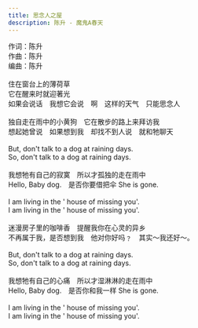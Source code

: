 ```yaml
---
title: 思念人之屋
description: 陈升 - 魔鬼A春天
---
```


作词：陈升<br />作曲：陈升<br />编曲：陈升<br /><br />住在窗台上的薄荷草<br />它在醒来时就迎著光<br />如果会说话　我想它会说　啊　这样的天气　只能思念人<br /><br />独自走在雨中的小黄狗　它在散步的路上来拜访我<br />想起她曾说　如果想到我　却找不到人说　就和牠聊天<br /><br />But, don't talk to a dog at raining days.<br />So, don't talk to a dog at raining days.<br /><br />我想牠有自己的寂寞　所以才孤独的走在雨中<br />Hello, Baby dog.　是否你要借把伞 She is gone.<br /><br />I am living in the ' house of missing you'.<br />I am living in the ' house of missing you'.<br /><br />迷漫房子里的咖啡香　提醒我你在心灵的异乡<br />不再属于我，是否想到我　他对你好吗﹖　其实～我还好～。<br /><br />But, don't talk to a dog at raining days.<br />So, don't talk to a dog at raining days.<br /><br />我想牠有自己的心痛　所以才湿淋淋的走在雨中<br />Hello, Baby dog.　是否你和我一样 She is gone.<br /><br />I am living in the ' house of missing you'.<br />I am living in the ' house of missing you'.